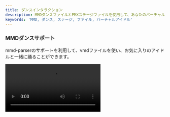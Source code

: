 ```yaml
---
title: ダンスインタラクション
description: MMDダンスファイルとPMXステージファイルを使用して、あなたのバーチャルアイドルと一緒に踊りましょう
keywords: 'MMD, ダンス, ステージ, ファイル, バーチャルアイドル'
---
```


### MMDダンスサポート

mmd-parserのサポートを利用して、vmdファイルを使い、お気に入りのアイドルと一緒に踊ることができます。

<Frame>
  <video 
    src="https://img.rdmclin2.com/rdmclin2/2024/11/5f197a7db0fe812216f601ad47cbc42d.mp4"
    controls
    className="w-full aspect-video"
  />
</Frame>

### PMXステージの読み込み

PMXステージファイルのサポートにより、ステージ上でバーチャルアイドルと一緒に踊ることができます。

<Frame>
  <img src="https://oss.vidol.chat/assets/d496aba091351b55907faadd63d31033.webp" />
</Frame>

